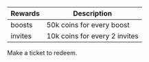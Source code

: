 | Rewards | Description                                                               |
| ------ | ------------------------------------------------------------------------- |
| boosts   | 50k coins for every boost |
| invites |   10k coins for every 2 invites  |

Make a ticket to redeem.
